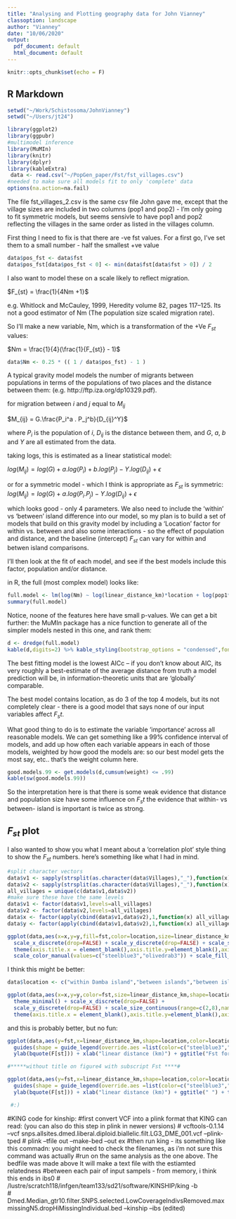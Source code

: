 ```yaml
---
title: "Analysing and Plotting geography data for John Vianney"
classoption: landscape
author: "Vianney"
date: "10/06/2020"
output:
  pdf_document: default
  html_document: default
---
```


```r
knitr::opts_chunk$set(echo = F)
```

## R Markdown

```r
setwd("~/Work/Schistosoma/JohnVianney")
setwd("~/Users/jt24")

library(ggplot2)
library(ggpubr)
#multimodel inference
library(MuMIn)
library(knitr)
library(dplyr)
library(kableExtra)
 data <- read.csv("~/PopGen_paper/Fst/fst_villages.csv")
#needed to make sure all models fit to only 'complete' data
options(na.action=na.fail)
```

The file fst_villages_2.csv is the same csv file John gave me, except that the village sizes are included in two columns (pop1 and pop2) - I'm only going to fit symmetric models, but seems sensivle to have pop1 and pop2 reflecting the villages in the same order as listed in the villages column.

First thing I need to fix is that there are -ve fst values. For a first go, I've set them to a small number - half the smallest +ve value

```r
data$pos_fst <- data$fst
data$pos_fst[data$pos_fst < 0] <- min(data$fst[data$fst > 0]) / 2
```

I also want to model these on a scale likely to reflect migration.

$F_{st} = \frac{1}{4Nm +1}$

e.g. Whitlock and McCauley, 1999, Heredity volume 82, pages 117–125. Its not a good estimator of Nm (The population size scaled migration rate).

So I'll make a new variable, Nm, which is a transformation of the +Ve $F_{st}$ values:

$Nm = \frac{1}{4}(\frac{1}{F_{st}} - 1)$

```r
data$Nm <- 0.25 * (( 1 / data$pos_fst) - 1 )
```

A typical gravity model models the number of migrants between populations in terms of the populations of two places and the distance between them:
(e.g. http://ftp.iza.org/dp10329.pdf).

for migration between $i$ and $j$ equal to $M_{ij}$ 

$M_{ij} = G.\frac{P_i^a . P_j^b}{D_{ij}^Y}$

where $P_i$ is the population of $i$, $D_{ij}$ is the distance between them, and $G$, $a$, $b$ and $Y$ are all estimated from the data.

taking logs, this is estimated as a linear statistical model:

$log(M_{ij}) = log(G) + a.log(P_i) + b.log(P_j) - Y.log(D_{ij}) + \epsilon$

or for a symmetric model - which I think is appropriate as $F_{st}$ is symmetric:
$log(M_{ij}) = log(G) + a.log(P_i.P_j) - Y.log(D_{ij}) + \epsilon$

which looks good - only 4 parameters.
We also need to include the 'within' vs 'between' island difference into our model, so my plan is to build a set of models that build on this gravity model by including a 'Location' factor for within vs. between and also some interactions - so the effect of population and distance, and the baseline (intercept) $F_{st}$ can vary for within and betwen island comparisons.

I'll then look at the fit of each model, and see if the best models include this factor, population and/or distance.

in R, the full (most complex model) looks like:

```r
full.model <- lm(log(Nm) ~ log(linear_distance_km)*location + log(pop1*pop2)*location ,data=data) 
summary(full.model)
```

Notice, noone of the features here have small p-values. We can get a bit further: the MuMIn package has a nice function to generate all of the simpler models nested in this one, and rank them:

```r
d <- dredge(full.model)
kable(d,digits=2) %>% kable_styling(bootstrap_options = "condensed",font_size = 6)
```

The best fitting model is the lowest AICc -- if you don't know about AIC, its very roughly a best-estimate of the average distance from truth a model prediction will be, in information-theoretic units that are 'globally' comparable.

The best model contains location, as do 3 of the top 4 models, but its not completely clear - there is a good model that says none of our input variables affect $F_st$.

What good thing to do is to estimate the variable 'importance' across all reasonable models. We can get something like a 99% confidence interval of models, and add up how often each variable appears in each of those models, weighted by how good the models are: so our best model gets the most say, etc.. that's the weight column here.

```r
good.models.99 <- get.models(d,cumsum(weight) <= .99)
kable(sw(good.models.99))
```

So the interpretation here is that there is some weak evidence that distance and population size have some influence on $F_st$ the evidence that within- vs between- island is important is twice as strong.

## $F_{st}$ plot

I also wanted to show you what I meant about a 'correlation plot' style thing to show the $F_{st}$ numbers. here's something like what I had in mind.

```r

#split character vectors
data$v1 <- sapply(strsplit(as.character(data$Villages),"_"),function(x) { x[1]})
data$v2 <- sapply(strsplit(as.character(data$Villages),"_"),function(x) { x[2]})
all_villages = unique(c(data$v1,data$v2))
#make sure these have the same levels
data$v1 <- factor(data$v1,levels=all_villages)
data$v2 <- factor(data$v2,levels=all_villages)
data$x <- factor(apply(cbind(data$v1,data$v2),1,function(x) all_villages[min(x)]),levels=all_villages)
data$y <- factor(apply(cbind(data$v1,data$v2),1,function(x) all_villages[max(x)]),levels=all_villages)

ggplot(data,aes(x=x,y=y,fill=fst,color=location,size=linear_distance_km) ) + geom_point(stroke=1.5,pch=21) + theme_minimal() +
  scale_x_discrete(drop=FALSE) + scale_y_discrete(drop=FALSE) + scale_size_continuous(range=c(2,8),name="linear distance (km)")  + 
  theme(axis.title.x = element_blank(),axis.title.y=element_blank(),axis.text.x=element_text(angle=-90, hjust=0,vjust=0.5)) + 
  scale_color_manual(values=c("steelblue3","olivedrab3")) + scale_fill_distiller(palette = "YlOrBr",name=bquote(F[st]))
```

I think this might be better: 

```r
data$location <- c("within Damba island","between islands","between islands","within Damba island","within Koome island","between islands","within Damba island","between islands","within Damba island","between islands","between islands","between islands","within Koome island","between islands","within Damba island","between islands","between islands","within Koome island","between islands","between islands","between islands","within Koome island","between islands","between islands","between islands","between islands","between islands","between islands")

ggplot(data,aes(x=x,y=y,color=fst,size=linear_distance_km,shape=location) ) + geom_point() + scale_shape_manual(values=c(16,17,18)) +
  theme_minimal() + scale_x_discrete(drop=FALSE) + 
  scale_y_discrete(drop=FALSE) + scale_size_continuous(range=c(2,8),name="linear distance (km)")  + 
  theme(axis.title.x = element_blank(),axis.title.y=element_blank(),axis.text.x=element_text(angle=-90, hjust=0,vjust=0.5)) + scale_color_distiller(palette = "YlOrBr",name=bquote(F[st])) + ggtitle("Pairwise comparisons between Fst and linear distance among villages within and across islands") + theme(plot.title = element_text(hjust = 0.5))
```

and this is probably better, but no fun:

```r

ggplot(data,aes(y=fst,x=linear_distance_km,shape=location,color=location)) + geom_point(size=2) + scale_color_manual(name="",values=c("steelblue3","olivedrab3","green4")) + theme_bw() + scale_shape_discrete(name="",) +
  guides(shape = guide_legend(override.aes =list(color=c("steelblue3","olivedrab3","green4")))) + 
  ylab(bquote(F[st])) + xlab("linear distance (km)") + ggtitle("Fst for villages between and within islands versus pairwise linear distance between villages") + theme(plot.title = element_text(hjust = 0.5))

#*****without title on figure4 with subscript Fst ****#

ggplot(data,aes(y=fst,x=linear_distance_km,shape=location,color=location)) + geom_point(size=2) + scale_color_manual(name="",values=c("steelblue3","olivedrab3","green4")) + theme_bw() + scale_shape_discrete(name="",) +
  guides(shape = guide_legend(override.aes =list(color=c("steelblue3","olivedrab3","green4")))) + 
  ylab(bquote(F[st])) + xlab("linear distance (km)") + ggtitle(" ") + theme(plot.title = element_text(hjust = 0.5))

```


```r
 #:)
```
#KING code for kinship:
#first convert VCF into a plink format that KING can read: (you can also do this step in plink in newer versions)
#   vcftools-0.1.14 --vcf snps.allsites.dmed.liberal.diploid.biallelic.filt.LG3_DME_001.vcf --plink-tped
#   plink --tfile out --make-bed --out ex
#then run king - its something like this commadn: you might need to check the filenames, as i'm not sure this command was actually
#run on the same analysis as the one above. The bedfile was made above It will make a text file with the estiamted relatedness #between each pair of input sampels - from memory, i think this ends in ibs0
# /lustre/scratch118/infgen/team133/sd21/software/KINSHIP/king -b  
# Dmed.Median_gtr10.filter.SNPS.selected.LowCoverageIndivsRemoved.maxmissingN5.dropHiMissingIndividual.bed --kinship --ibs (edited)

```r

```


